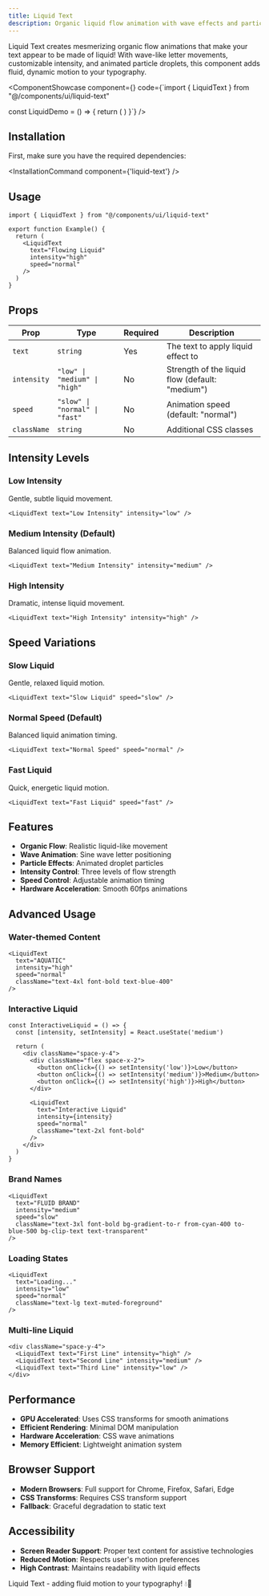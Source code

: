 ```yaml
---
title: Liquid Text
description: Organic liquid flow animation with wave effects and particle droplets.
---
```



Liquid Text creates mesmerizing organic flow animations that make your text appear to be made of liquid! With wave-like letter movements, customizable intensity, and animated particle droplets, this component adds fluid, dynamic motion to your typography.

<ComponentShowcase component={<LiquidTextShowcase />} code={`import { LiquidText } from "@/components/ui/liquid-text"

const LiquidDemo = () => {
  return (
    <LiquidText
      text="Liquid Flow"
      intensity="medium"
      speed="normal"
    />
  )
}`} />

## Installation

First, make sure you have the required dependencies:

<InstallationCommand component={'liquid-text'} />

## Usage

```tsx
import { LiquidText } from "@/components/ui/liquid-text"

export function Example() {
  return (
    <LiquidText
      text="Flowing Liquid"
      intensity="high"
      speed="normal"
    />
  )
}
```

## Props

| Prop | Type | Required | Description |
|------|------|----------|-------------|
| `text` | `string` | Yes | The text to apply liquid effect to |
| `intensity` | `"low" \| "medium" \| "high"` | No | Strength of the liquid flow (default: "medium") |
| `speed` | `"slow" \| "normal" \| "fast"` | No | Animation speed (default: "normal") |
| `className` | `string` | No | Additional CSS classes |

## Intensity Levels

### Low Intensity
Gentle, subtle liquid movement.

```tsx
<LiquidText text="Low Intensity" intensity="low" />
```

### Medium Intensity (Default)
Balanced liquid flow animation.

```tsx
<LiquidText text="Medium Intensity" intensity="medium" />
```

### High Intensity
Dramatic, intense liquid movement.

```tsx
<LiquidText text="High Intensity" intensity="high" />
```

## Speed Variations

### Slow Liquid
Gentle, relaxed liquid motion.

```tsx
<LiquidText text="Slow Liquid" speed="slow" />
```

### Normal Speed (Default)
Balanced liquid animation timing.

```tsx
<LiquidText text="Normal Speed" speed="normal" />
```

### Fast Liquid
Quick, energetic liquid motion.

```tsx
<LiquidText text="Fast Liquid" speed="fast" />
```

## Features

- **Organic Flow**: Realistic liquid-like movement
- **Wave Animation**: Sine wave letter positioning
- **Particle Effects**: Animated droplet particles
- **Intensity Control**: Three levels of flow strength
- **Speed Control**: Adjustable animation timing
- **Hardware Acceleration**: Smooth 60fps animations

## Advanced Usage

### Water-themed Content

```tsx
<LiquidText
  text="AQUATIC"
  intensity="high"
  speed="normal"
  className="text-4xl font-bold text-blue-400"
/>
```

### Interactive Liquid

```tsx
const InteractiveLiquid = () => {
  const [intensity, setIntensity] = React.useState('medium')

  return (
    <div className="space-y-4">
      <div className="flex space-x-2">
        <button onClick={() => setIntensity('low')}>Low</button>
        <button onClick={() => setIntensity('medium')}>Medium</button>
        <button onClick={() => setIntensity('high')}>High</button>
      </div>

      <LiquidText
        text="Interactive Liquid"
        intensity={intensity}
        speed="normal"
        className="text-2xl font-bold"
      />
    </div>
  )
}
```

### Brand Names

```tsx
<LiquidText
  text="FLUID BRAND"
  intensity="medium"
  speed="slow"
  className="text-3xl font-bold bg-gradient-to-r from-cyan-400 to-blue-500 bg-clip-text text-transparent"
/>
```

### Loading States

```tsx
<LiquidText
  text="Loading..."
  intensity="low"
  speed="normal"
  className="text-lg text-muted-foreground"
/>
```

### Multi-line Liquid

```tsx
<div className="space-y-4">
  <LiquidText text="First Line" intensity="high" />
  <LiquidText text="Second Line" intensity="medium" />
  <LiquidText text="Third Line" intensity="low" />
</div>
```

## Performance

- **GPU Accelerated**: Uses CSS transforms for smooth animations
- **Efficient Rendering**: Minimal DOM manipulation
- **Hardware Acceleration**: CSS wave animations
- **Memory Efficient**: Lightweight animation system

## Browser Support

- **Modern Browsers**: Full support for Chrome, Firefox, Safari, Edge
- **CSS Transforms**: Requires CSS transform support
- **Fallback**: Graceful degradation to static text

## Accessibility

- **Screen Reader Support**: Proper text content for assistive technologies
- **Reduced Motion**: Respects user's motion preferences
- **High Contrast**: Maintains readability with liquid effects

Liquid Text - adding fluid motion to your typography! 💧🌊